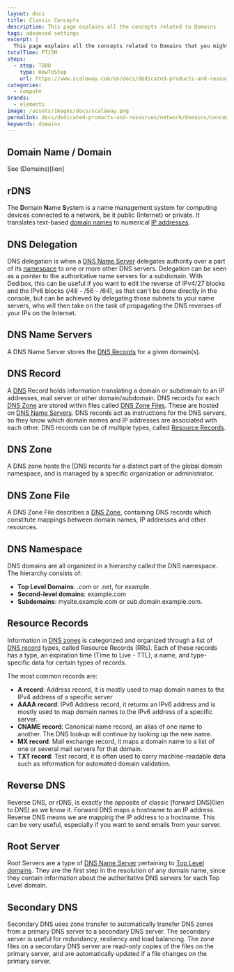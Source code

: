 ```yaml
---
layout: docs
title: Classic Concepts
description: This page explains all the concepts related to Domains
tags: advanced settings
excerpt: |
  This page explains all the concepts related to Domains that you might encounter while using Scaleway products and ressources.
totalTime: PT15M
steps:
  - step: TODO
    type: HowToStep
    url: https://www.scaleway.com/en/docs/dedicated-products-and-resources/network/domains/concepts
categories:
  - compute
brands:
  - elements
image: /assets/images/docs/scaleway.png
permalink: docs/dedicated-products-and-resources/network/domains/concepts
keywords: domains
---
```


<Concept opened>

## Domain Name / Domain

See (Domains)[lien]
</Concept>

<Concept opened>

## rDNS

The **D**omain **N**ame **S**ystem is a name management system for computing devices connected to a network, be it public (Internet) or private. It translates text-based [domain names](lien) to numerical [IP addresses](lien).
</Concept>

<Concept opened>

## DNS Delegation

DNS delegation is when a [DNS Name Server](lien) delegates authority over a part of its [namespace](lien) to one or more other DNS servers. Delegation can be seen as a pointer to the authoritative name servers for a subdomain. With Dedibox, this can be useful if you want to edit the reverse of IPv4/27 blocks and the IPv6 blocks (/48 - /56 - /64), as that can't be done directly in the console, but can be achieved by delegating those subnets to your name servers, who will then take on the task of propagating the DNS reverses of your IPs on the Internet.
</Concept>

<Concept opened>

## DNS Name Servers

A DNS Name Server stores the [DNS Records](lien) for a given domain(s).
</Concept>

<Concept>

## DNS Record

A [DNS](lien) Record holds information translating a domain or subdomain to an IP addresses, mail server or other domain/subdomain. DNS records for each [DNS Zone](lien) are stored within files called [DNS Zone Files](lien). These are hosted on [DNS Name Servers](lien). DNS records act as instructions for the DNS servers, so they know which domain names and IP addresses are associated with each other. DNS records can be of multiple types, called [Resource Records](lien).

</Concept>

<Concept>

## DNS Zone

A DNS zone hosts the [DNS records for a distinct part of the global domain namespace, and is managed by a specific organization or administrator.

</Concept>

<Concept>

## DNS Zone File

A DNS Zone File describes a [DNS Zone](lien), containing DNS records which constitute mappings between domain names, IP addresses and other resources.

</Concept>

<Concept>

## DNS Namespace

DNS domains are all organized in a hierarchy called the DNS namespace. The hierarchy consists of:

  - **Top Level Domains**: .com or .net, for example.
  - **Second-level domains**: example.com
  - **Subdomains**: mysite.example.com or sub.domain.example.com.

</Concept>

<Concept>

## Resource Records

Information in [DNS zones](lien) is categorized and organized through a list of [DNS record](lien) types, called Resource Records (RRs). Each of these records has a type, an expiration time (Time to Live - TTL), a name, and type-specific data for certain types of records.

The most common records are:

- **A record**: Address record, it is mostly used to map domain names to the IPv4 address of a specific server
- **AAAA record**: IPv6 Address record, it returns an IPv6 address and is mostly used to map domain names to the IPv6 address of a specific server.
- **CNAME record**: Canonical name record, an alias of one name to another. The DNS lookup will continue by looking up the new name.
- **MX record**: Mail exchange record, it maps a domain name to a list of one or several mail servers for that domain.
- **TXT record**: Text record, it is often used to carry machine-readable data such as information for automated domain validation.

</Concept>

<Concept>

## Reverse DNS

Reverse DNS, or rDNS, is exactly the opposite of classic [forward DNS](lien to DNS) as we know it. Forward DNS maps a hostname to an IP address. Reverse DNS means we are mapping the IP address to a hostname. This can be very useful, especially if you want to send emails from your server.

</Concept>

<Concept>

## Root Server 

Root Servers are a type of [DNS Name Server](lien) pertaining to [Top Level domains](lien). They are the first step in the resolution of any domain name, since they contain information about the authoritative DNS servers for each Top Level domain.

</Concept>

<Concept>

## Secondary DNS

Secondary DNS uses zone transfer to automatically transfer DNS zones from a primary DNS server to a secondary DNS server. The secondary server is useful for redundancy, resiliency and load balancing. The zone files on a secondary DNS server are read-only copies of the files on the primary server, and are automatically updated if a file changes on the primary server.

</Concept>